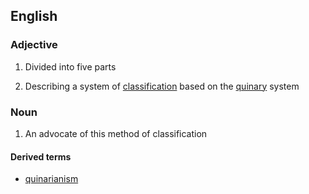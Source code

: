 ==English==

===Adjective===
{{wikipedia|Quinarian system}}
{{en-adj|-}}

# Divided into five parts
# {{context|taxonomy|lang=en}} Describing a system of [[classification]] based on the [[quinary]] system

===Noun===
{{en-noun}}

# An advocate of this method of classification

====Derived terms====
*[[quinarianism]]
